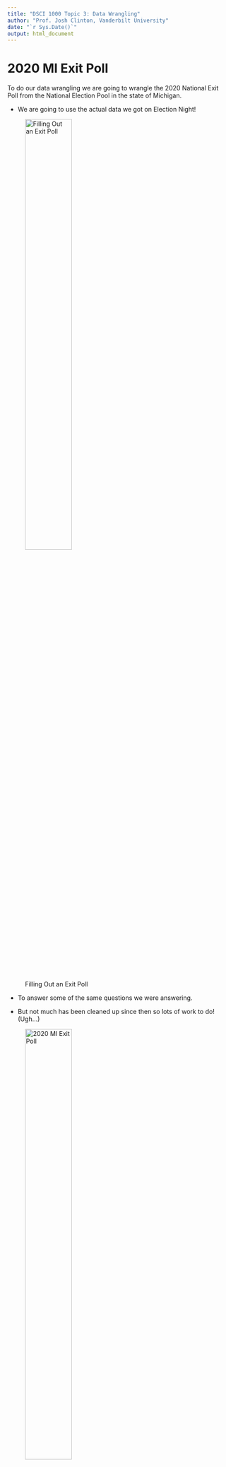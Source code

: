 ```yaml
---
title: "DSCI 1000 Topic 3: Data Wrangling"
author: "Prof. Josh Clinton, Vanderbilt University"
date: "`r Sys.Date()`"
output: html_document
---
```


# 2020 MI Exit Poll

To do our data wrangling we are going to wrangle the 2020 National Exit Poll from the National Election Pool in the state of Michigan.

- We are going to use the actual data we got on Election Night!  

\centering
![Filling Out an Exit Poll](figs/ExitPollImage.png){width=50%}

- To answer some of the same questions we were answering.

- But not much has been cleaned up since then so lots of work to do! (Ugh...)

\centering
![2020 MI Exit Poll](figs/EPQuex.png){width=50%}

# Enough playing around, let's get going

Now we will use the tools to help explore patterns of voting in Michigan in the 2020 presidential election.  

- Which voters tended to support which candidate?  

- How large are the differences in opinion between groups of voters thought to be politically relevant?

\alert{NOTE: This is exactly the kind of analysis that analysts do on Election Night (and thereafter).}

- When doing data science you _always_ want to be question driven. There is a large amount of discretion in data science and well-defined questions help prevent you from pursuing spurious relationships. 

- The more data you have, the more likely you are to find relationships and results that are happenstance rather than real.

- Much of what we do in data science requires an argument: Why should I trust your data?  Why did you measure things the way you did? Do things change if I measure things differently? Or account for another potential explanation? 

# Spurious Relationships

\centering
![Undoubtedly True](figs/SpuriousCorrelation.png){width=50%}

# Question: "Gender" Gap Among Younger Voters

Of historical interest: is there a difference in how men and women vote?  [Here](https://pewrsr.ch/3kUITya) is some background information from the Non-Profit Pew Research Center looking into the relationship between Gender and partisanship.  Note that the relationship is a **correlation** it is not a causal relationship and it certainly does not reveal what it is about gender that may be related to differences in the willingness to self-identify as a Republican or Democrat.

\centering
![Gender Gap in US Politics](figs/PewGG.png){width=50%}

# Is this as easy as we think?  Of course not...

So all we need to do is to compare males vs. females?!?

But...

- Relevance of gender vs. sex?  What _exactly_ are we interested in?

- How measure?  Based on Voice? Self-Reported?

- How ask?  Do we worry about politically contested response categories affecting who responds?

- "Intersectional" comparisons? (by Age? And Race? And Ethnicity? And Religion? And...)

#    Tasks Ahead

Questions of Interest:

- How does the support for Biden and Trump vary for younger males and females?

- How does the "gender gap" vary by: age, race, and education?

To do this:

1. Create the variables needed for analysis (`mutate`)

2. Select the relevant data for analysis (`select`, `filter`)

3. Summarize/quantify the difference (using `mean`)

We are going to doing some abstract work to learn some tools and then apply what we need to answer the question.

```r
library(tidyverse)
MI_final_small <- read_rds("MI2020_ExitPoll_small.rds")

# Not run, but if you want to see the full data as well as the "cleaned" smaller verion you can uncomment and run the following:
# load(file = "MI2020_ExitPoll.Rdata") 
```

# Renaming variables using `rename`

It is always good practice to have variables that have meaningful names so that you can determine what it contains without referring to some additional document.  The `rename` function allow us to do this.

Several of our variables were only asked of half the sample (the 2020 Michigan exit poll used two different sets of questionaires to try to ask more questions) and it may make sense for us to flag those variables so we now which data is missing because the question was skipped by the respondent and which data is missing because it was not asked.

```r
MI_final_small %>%
  rename(LGBT_split = LGBT,
         BRNAGAIN_split = BRNAGAIN,
         RACISM_split = RACISM20) %>%
  glimpse()
```

What did this do to `MI_final_small`?  Nothing.  If we want the changes to stick we need to define either a new tibble or else redefine `MI_final_small` to be the renamed tibble as follows.

```r
MI_final_small <- MI_final_small %>%
  rename(LGBT_split = LGBT,
         BRNAGAIN_split = BRNAGAIN,
         RACISM_split = RACISM20)
```

Usually we need to `rename` a variable only when we are first loading in a dataset.  And in this class you will likely never have to `rename` as we usually -- but not always -- give you clean data that is sensibly named.

Far more important and useful is the way in which we change variables using `mutate` (and, to a lesser extent, `transmute`).  The `mutate` function creates a new variable from an existing variable in the tibble -- leaving the existing variable in the tibble. As we will see, it is a powerful function that can be used in multiple ways.

# Renaming and recoding using `mutate`

One thing we can do is to create a new variable that is a function of an existing variable. In some ways this is recoding the variable to take on different values and saving that recoding as another variable. To begin we will create a variable called `FEMALE` that is simply the value of `SEX` minus 1.  Since `SEX` takes on a value of 2 for females and 1 for males, subtracting 1 will result in a variable that has the value of 1 for female respondents and 0 for male respondents.  This is useful because if we were to take the average value of `FEMALE` this would produce the percentage of female respondents in the sample. (In contrast, the mean of `SEX` lacks such an easily interpretable value.)

```r
MI_final_small <- MI_final_small %>%
      mutate(FEMALE = SEX - 1,
             WGT100 = WEIGHT*100) %>%
      glimpse() 
```

The other way to recode variables is to use the `ifelse` function to create a binary indicator variable that takes on two values. For example:

```r
MI_final_small %>%
  mutate(female.recode=ifelse(SEX==2,1,0)) %>%
  glimpse()
```

Note that R will automatically recognize the type and if the values are numeric or character the new mutation will be properly classified.  For example, `SEX.chr` is a character variable that takes on the value `Male` if the value of `SEX` is `1` and otherwise it takes on the value `Female`. `BidenVoter` is a numeric variable that takes on the value `1` if the voter reports voting for Biden and `0` otherwise. Similarly, `TrumpVoter` takes on the value `1` if the respondent reports voting for Trump and `0` otherwise.

```r
MI_final_small <- MI_final_small %>%
      mutate(SEX.chr = ifelse(SEX==1, "Male","Female"), 
             BidenVoter = ifelse(preschoice == "Joe Biden, the Democrat", 1 , 0),
             TrumpVoter = ifelse(preschoice == "Donald Trump, the Republican", 1 , 0)) %>%
      glimpse() 
```

Note how R recognizes the results of the mutation -- `SEX.chr` is a character variable (even though `SEX` was a double (numeric)) and `BidenVoter` and `TrumpVoter` are double (numeric) even though `preschoice` was a character variable.  R will define the variable according to the values being assigned.

Note also that the `ifelse` command creates a variable with two values and the second value is associated with all values that are not associated with the first condition.  In this case this means that voters who report voting for a candidate other than Biden or Trump will be a `0` in both variables! As a result, the variables are not really capturing the number of voters who support Biden relative to Trump as voters who support third party candidates are also being included as 0's in both.

But we can be clever in how we use `ifelse` to deal with multiple values.  For example, if we want to keep every value of a variable except for one we can use the following syntax to say that if the condition is not met to simply use the existing value of the variable.  So if we wanted to recode a valid response of a question to indicate that the data is actually missing (`NA`) we could use:

```r
MI_final_small %>%
  count(preschoice)
  
MI_final_small <- MI_final_small %>%
  mutate(preschoice=ifelse(preschoice=="Refused",NA,preschoice))

MI_final_small %>%
  count(preschoice)
```

Or you can use conditionals to do recode several values! 

```r
MI_final_small <- MI_final_small %>%
  mutate(preschoice=ifelse(preschoice=="Another candidate" | preschoice=="Will/Did not vote for president" | preschoice == "Will/Did not vote for president",NA,preschoice))
```

# Summarizing variables using `count`, `mutate` and `summarize` to Learn About the World

Always think about what is being defined when using `ifelse`.  To focus on Biden and Trump voters we could either include a `filter` before running the previous code chunk or we can just run it now.

```r
MI_final_small <- MI_final_small %>%
          filter(preschoice == "Joe Biden, the Democrat" | preschoice == "Donald Trump, the Republican")
```

A difference by gender with respect to what?  Vote Choice? Partisanship? Political opinions?  We are going to focus on vote choice, but you can replicate the code to look at anything in the data!

So how can we summarize the support for the various candidates.  One way is to use `count` to get the number of observations associated with each value.

```r
MI_final_small %>%
  count(preschoice)
```
But this is difficult to interpret -- why do we care about the number of respondents?  If we were to use this to forecast something we would be more interested in the proportion of voters who self-report supporting a particular candidate.

We can use the `mutate` function we just learned to create this when we realize the that the proportion of voters who support each candidate is simply the number of respondents who support a candidate over the total number of respondents who support either candidate.  Using the `sum` function, we can use `mutate` to create a new variable called `PctSupport` that is defined by the number of respondents who support each candidate over the sum of the number of respondents.

```r
MI_final_small %>%
  count(preschoice) %>%
  mutate(PctSupport = n/sum(n)) 
```
Seems like too many digits of scientific precision, so we can invoke the `round` function to clean it up if we want to.  We could do it in a single line, but we can also break it out for clarity.  The first mutation creates the variable `PctSupport` and then we mutate it to round it to 2 digits past the decimal point.  This highlights that we can mutate the same variable several times in the same mutation and the order of operation is from "top to bottom."

```r
MI_final_small %>%
  count(preschoice) %>%
  mutate(PctSupport = n/sum(n),
         PctSupport = round(PctSupport,digits=2)) 
```

Another way to get the percentage for a binary variable -- or to calculate the mean (or indeed any function) -- of any other variable is to use the `summarize` function that applies a function to summarize a variable in a requested way.  When dealing with a binary variable the mean is the same as the proportion with the value of 1.

```r
MI_final_small %>%
  summarize(PctBiden = mean(BidenVoter),
            PctTrump = mean(TrumpVoter))
```

The beauty of the summarize function is that we can use any predefined function to summarize a variable.  Here we are going to create a new tibble that contains the mean of the `BidenVoter` variable (names `PctBiden`), the standard deviation (`sd`) in the variable (`SDBiden`), the minimum value (`min`) in the `MinBiden` variable and the maximum value `max` in `MaxBiden`.  While the latter two are uninteresting given that we are working with a binary variable that only takes on a value of 1 or 0, it illustrates the power of `summarize`.

```r
MI_final_small %>%
  summarize(PctBiden = mean(BidenVoter),
            SDBiden = sd(BidenVoter),
            MinBiden = min(BidenVoter),
            MaxBiden = max(BidenVoter))
```

While we did not save anything this time -- the summary was produced and forgotten! -- it is possible to define a new tibble consisting of these summary statistics for later use if desired.

Returning to the question of summarizing the support for Biden and Trump, we can replicate the results of our counting code using the `summarize` function and then mutating the result so as to round the result as follows:

```r
MI_final_small %>%
  summarize(PctBiden = mean(BidenVoter),
            PctTrump = mean(TrumpVoter)) %>%
  mutate(PctBiden = round(PctBiden, digits = 2),
         PctTrump = round(PctTrump, digits = 2))
```

Note the dimensions of the resulting tibble -- `1 x 2` (1 row and 2 columns) -- as compared to the results of `count` (which was a 2 x 3 tibble).  

One important thing to always consider is whether your data has any missing data. Missing data in R is denoted by `NA` and it often requires special attention.  Consider, for example, responses to a question asking about the prevalence of racism in 2020.  As previously discussed, this question was only asked of half the sample.  If we take a look at the number of responses associated with each response we get the following:

```r
MI_final_small %>%
  count(RACISM_split)
```

So 585 respondents were never asked the question.  Moreover, if we look at the question wording and response categories in the labelled questionnaire, we can see that 7 respondents have a value of 9 -- a value that is associated with them skipping the question when they took the survey (i.e., unit non-response in "survey-speak").

Consider 2 things: 1) what is the impact of the 585 `NA` responses on our ability to summarize the average value of `RACISM_split`, and 2) how can we recode the values of 9 to be missing.

Let's start with the former.  What happens if we run the following?

```r
MI_final_small %>%
  summarize(AvgImpRacism = mean(RACISM_split))
```

Huh?! Basically the missing data (`NA`) ends up crashing the computation and it prevents us from the missing data prevents us from calculating the mean.  To avoid this we need to tell R to calculate the mean after removing all missing data first.  

Using the `drop_na` function from before, we could also do:

```r
MI_final_small %>%
  drop_na(RACISM_split) %>%
  summarize(AvgImpRacism = mean(RACISM_split))
```

But because missing data is so prevalent, there is also a parameter within the `mean` function that allows us to remove missing data without having to first filter the data. To remove missing data we need to include: `na.rm=TRUE` as follows:

```r
MI_final_small %>%
  summarize(AvgImpRacism = mean(RACISM_split, na.rm=TRUE))
```

So now we have a mean, but we should be worried that the mean we just calculated is affected by the fact that the data coded respondents who skipped the question as having a value of 9.  So we need to recode them to be missing before taking the mean.  To do so we can use `mutate` and `ifelse` in a clever way.  Bascially we are going to use `mutate` and `ifelse` to recode values that should be coded as missing (i.e., `RACISM_split==9`) as missing (i.e., `NA`) and if the values are OK to keep the values as recorded (i.e., the value is the value of `RACISM_split`).

So let's perform this mutation and then summarize. 

```r
MI_final_small %>%
    mutate(RACISM_split = ifelse(RACISM_split==9,NA,RACISM_split)) %>%
    summarize(AvgImpRacism = mean(RACISM_split, na.rm=TRUE))
```

Did it work?  You can tell that it did by looking at the fact that the resulting mean is now lower -- reflecting the fact that the values of `9` were removed. 

** Test** How else could you confirm that the mutation worked?

```r
# INSERT CODE
```

** Push Yourself ** Using the code we covered, can you compare the opinions about racism between Democrats and Republicans?  What do you observe?

```r
# INSERT CODE
```

# Enough screwing around, let's put this to work...

- What is the Gender gap in Michigan among the oldest and youngest voters? And which is larger -- gender differences or age differences?

We don't need to create seperate tibbles, but let's do so for practice.

```r
FemaleU24 <- MI_final_small %>%
  filter(FEMALE==1 & AGE10 == 1) %>%
  summarize(PctBiden = mean(BidenVoter)) %>%
  mutate(PctBiden = round(PctBiden, digits=2))

MaleU24 <- MI_final_small %>%
  filter(FEMALE==0 & AGE10 == 1) %>%
  summarize(PctBiden = mean(BidenVoter)) %>%
  mutate(PctBiden = round(PctBiden, digits=2))
```  

```r
FemaleU24 - MaleU24
```

**TEST** How does that compare to those who are above the age of 64? (i.e., those with AGE10 greater than or equal to `9`)

```r
FemaleO64 <- MI_final_small %>%
  filter(FEMALE==1 & AGE10 >= 9) %>%
  summarize(PctBiden = mean(BidenVoter)) %>%
  mutate(PctBiden = round(PctBiden, digits=2))

MaleO64 <- MI_final_small %>%
  filter(FEMALE==0 & AGE10 >= 9) %>%
  summarize(PctBiden = mean(BidenVoter)) %>%
  mutate(PctBiden = round(PctBiden, digits=2))

FemaleO64 - MaleO64
```  

What do you conclude?  Which is a bigger effect: gender or age?  Are there reasons to be wary about this inference?

# Other Comparisons?  What does this all mean?

Try this out yourself! Using the value labels given by numeric codes on Questionnaire how does presidential support vary by education?  Is there an Education gap (`EDUC18`)? Or a racial gap (`QRACEAI`)? Or a Religion gap (`BRNAGAIN`)?

Are there important intersectional differences -- differences by sex **and** education?

Stepping back, what does it even mean to look at at opinions by gender/age/race?  Are we predicting? Describing? Are we (explicitly/implicitly) suggesting that there is a _causal_ relationship or that the differences are related to other experiences/aspects?  If so, is it misleading to focus on demographics rather than underlying events?  (And if so, why do so many continue to do so?)

Finally:

- How confident should we be based on _amount of data_?

- How confident should we be based on _how collected_? (i.e., who is included and excluded?)

\centering
*YOUR CONLUSIONS ARE ONLY AS GOOD AS THE DATA YOU HAVE!*


